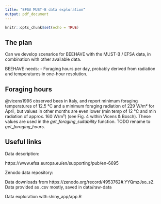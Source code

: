 ```yaml
---
title: "EFSA MUST-B data exploration"
output: pdf_document
---
```


```r
knitr::opts_chunk$set(echo = TRUE)
```

## The plan
Can we develop scenarios for BEEHAVE with the MUST-B / EFSA data, in combination with other available data. 

BEEHAVE needs:
 - Foraging hours per day, probably derived from radiation and temperatures in one-hour resolution.
 
## Foraging hours
@vicens1996 observed bees in Italy, and report minimum foraging temperatures of 12.5 °C and a minimum foraging radiation of 229 W/m² for April, but values in other months are even lower (min temp of 12 °C and  min radiation of approx. 160 W/m²) (see Fig. 4 within Vicens & Bosch). 
These values are used in the $get\_foraging\_suitability$ function. TODO rename to $get\_foraging\_hours$. 

## Useful links
Data description: 

https://www.efsa.europa.eu/en/supporting/pub/en-6695

Zenodo data repository: 

Data downloads from https://zenodo.org/record/4953762#.YYQmzJso_s2. 
Data provided as .csv mostly, saved in data/raw-data

Data exploration with shiny_app/app.R 
